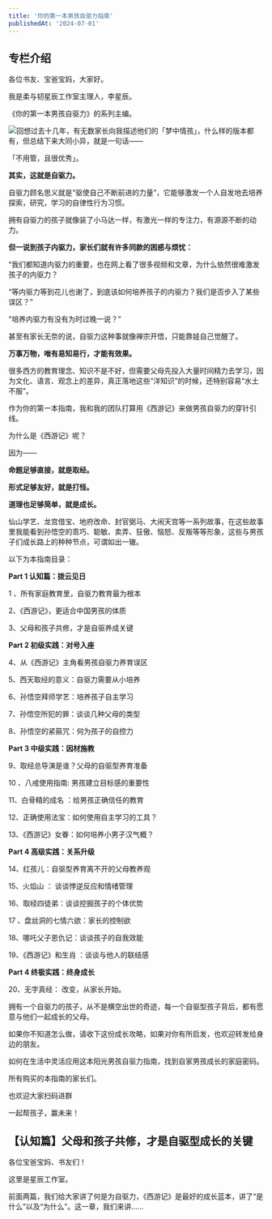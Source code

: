 ```yaml
---
title: '你的第一本男孩自驱力指南'
publishedAt: '2024-07-01'
---
```


## 专栏介绍

各位书友、宝爸宝妈，大家好。

我是柔与韧星辰工作室主理人，李星辰。

《你的第一本男孩自驱力》的系列主编。

![](https://static.xiaobot.net/file/2023-09-09/272765/714f9009c985ad8f5bec7cd88151934b.png)回想过去十几年，有无数家长向我描述他们的「梦中情孩」，什么样的版本都有，但总结下来大同小异，就是一句话——

「不用管，且很优秀」。

**其实，这就是自驱力。**

自驱力顾名思义就是“驱使自己不断前进的力量”，它能够激发一个人自发地去培养探索，研究，学习的自律性行为习惯。

拥有自驱力的孩子就像装了小马达一样，有激光一样的专注力，有源源不断的动力。

**但一说到孩子内驱力，家长们就有许多同款的困惑与烦忧：**

“我们都知道内驱力的重要，也在网上看了很多视频和文章，为什么依然很难激发孩子的内驱力？

“等内驱力等到花儿也谢了，到底该如何培养孩子的内驱力？我们是否步入了某些误区？”

“培养内驱力有没有为时过晚一说？”

甚至有家长无奈的说，自驱力这种事就像禅宗开悟，只能靠娃自己觉醒了。

**万事万物，唯有易知易行，才能有效果。**

很多西方的教育理念、知识不是不好，但需要父母先投入大量时间精力去学习，因为文化、语言、观念上的差异，真正落地这些“洋知识”的时候，还特别容易“水土不服”。

作为你的第一本指南，我和我的团队打算用《西游记》来做男孩自驱力的穿针引线。

为什么是《西游记》呢？

因为——

**命题足够直接，就是取经。**

**形式足够友好，就是打怪。**

**道理也足够简单，就是成长。**

仙山学艺、龙宫借宝、地府改命、封官弼马、大闹天宫等一系列故事，在这些故事里我能看到孙悟空的乖巧、聪敏、卖弄、狂傲、恼怒、反叛等等形象，这些与男孩子们成长路上的种种节点，可谓如出一辙。

以下为本指南目录：

**Part 1 认知篇：拨云见日**

1 、所有家庭教育里，自驱力教育最为根本

2、《西游记》，更适合中国男孩的体质

3、父母和孩子共修，才是自驱养成关键

**Part 2 初级实践：对号入座**

4、从《西游记》主角看男孩自驱力养育误区

5、西天取经的意义：自驱力需要从小培养

6、孙悟空拜师学艺：培养孩子自主学习

7、孙悟空所犯的罪：谈谈几种父母的类型

8、孙悟空的紧箍咒：何为孩子的自控力

**Part 3 中级实践：因材施教**

9、取经总导演是谁？父母的自驱型养育准备

10 、八戒使用指南: 男孩建立目标感的重要性

11、白骨精的成名 ：给男孩正确信任的教育

12、正确使用法宝：如何使用自主学习的工具？

13、《西游记》女眷：如何培养小男子汉气概？

**Part 4 高级实践：关系升级**

14、红孩儿：自驱型养育离不开的父母教养观 

15、火焰山 ： 谈谈悖逆反应和情绪管理

16、取经四徒弟：谈谈挖掘孩子的个体优势

17 、盘丝洞的七情六欲：家长的控制欲

18、哪吒父子恩仇记：谈谈孩子的自我效能

19、《西游记》和生肖 ：谈谈与他人的联结感

**Part 4 终极实践：终身成长**

20、无字真经： 改变，从家长开始。

拥有一个自驱力的孩子，从不是横空出世的奇迹，每一个自驱型孩子背后，都有愿意与他们一起成长的父母。

如果你不知道怎么做，请收下这份成长攻略，如果对你有所启发，也欢迎转发给身边的朋友。

如何在生活中灵活应用这本阳光男孩自驱力指南，找到自家男孩成长的家庭密码。

所有购买的本指南的家长们。

也欢迎大家扫码进群

一起帮孩子，赢未来！

## 【认知篇】父母和孩子共修，才是自驱型成长的关键
各位宝爸宝妈、书友们！

这里是星辰工作室。

前面两篇，我们给大家讲了何是为自驱力，《西游记》是最好的成长蓝本，讲了“是什么”以及“为什么”。这一章，我们来讲......
